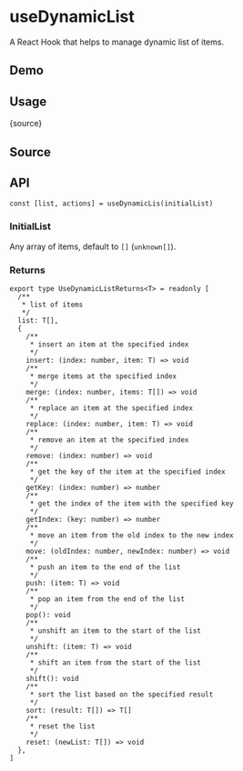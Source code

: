 # useDynamicList


<HooksType category="ProUtilities" />

A React Hook that helps to manage dynamic list of items.

## Demo


<App />

## Usage


<RawCode>{source}</RawCode>

## Source


<Source />

## API

```tsx
const [list, actions] = useDynamicLis(initialList)
```

### InitialList

Any array of items, default to `[]` (`unknown[]`).

### Returns

```tsx
export type UseDynamicListReturns<T> = readonly [
  /**
   * list of items
   */
  list: T[],
  {
    /**
     * insert an item at the specified index
     */
    insert: (index: number, item: T) => void
    /**
     * merge items at the specified index
     */
    merge: (index: number, items: T[]) => void
    /**
     * replace an item at the specified index
     */
    replace: (index: number, item: T) => void
    /**
     * remove an item at the specified index
     */
    remove: (index: number) => void
    /**
     * get the key of the item at the specified index
     */
    getKey: (index: number) => number
    /**
     * get the index of the item with the specified key
     */
    getIndex: (key: number) => number
    /**
     * move an item from the old index to the new index
     */
    move: (oldIndex: number, newIndex: number) => void
    /**
     * push an item to the end of the list
     */
    push: (item: T) => void
    /**
     * pop an item from the end of the list
     */
    pop(): void
    /**
     * unshift an item to the start of the list
     */
    unshift: (item: T) => void
    /**
     * shift an item from the start of the list
     */
    shift(): void
    /**
     * sort the list based on the specified result
     */
    sort: (result: T[]) => T[]
    /**
     * reset the list
     */
    reset: (newList: T[]) => void
  },
]
```
